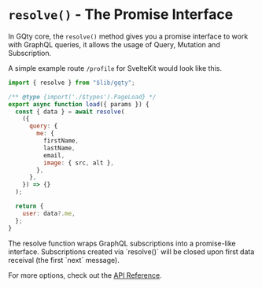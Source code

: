
# `resolve()` - The Promise Interface

In GQty core, the `resolve()` method gives you a promise interface to work with
GraphQL queries, it allows the usage of Query, Mutation and Subscription.

A simple example route `/profile` for SvelteKit would look like this.

```js filename="src/routes/profile/+page.js"
import { resolve } from "$lib/gqty";

/** @type {import('./$types').PageLoad} */
export async function load({ params }) {
  const { data } = await resolve(
    ({
      query: {
        me: {
          firstName,
          lastName,
          email,
          image: { src, alt },
        },
      },
    }) => {}
  );

  return {
    user: data?.me,
  };
}
```

<Alert title="Subscriptions">
  The resolve function wraps GraphQL subscriptions into a promise-like
  interface. Subscriptions created via `resolve()` will be closed upon first
  data receival (the first `next` message).
</Alert>

For more options, check out the [API Reference](/api-reference/core/resolve).
